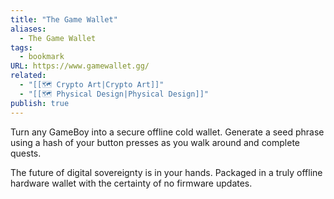 ```yaml
---
title: "The Game Wallet"
aliases:
  - The Game Wallet
tags:
  - bookmark
URL: https://www.gamewallet.gg/
related:
  - "[[🗺️ Crypto Art|Crypto Art]]"
  - "[[🗺️ Physical Design|Physical Design]]"
publish: true
---
```




Turn any GameBoy into a secure offline cold wallet. Generate a seed phrase using a hash of your button presses as you walk around and complete quests.

The future of digital sovereignty is in your hands. Packaged in a truly offline hardware wallet with the certainty of no firmware updates.